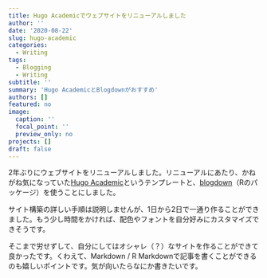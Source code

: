 ```yaml
---
title: Hugo Academicでウェブサイトをリニューアルしました
author: ''
date: '2020-08-22'
slug: hugo-academic
categories:
  - Writing
tags:
  - Blogging
  - Writing
subtitle: ''
summary: 'Hugo AcademicとBlogdownがおすすめ'
authors: []
featured: no
image:
  caption: ''
  focal_point: ''
  preview_only: no
projects: []
draft: false
---
```


2年ぶりにウェブサイトをリニューアルしました。リニューアルにあたり、かねがね気になっていた[Hugo Academic](https://themes.gohugo.io/academic/ "Hugo Academic")というテンプレートと、[blogdown](https://bookdown.org/yihui/blogdown/ "blogdown: Creating Websites with R Markdown")（Rのパッケージ）を使うことにしました。

サイト構築の詳しい手順は説明しませんが、1日から2日で一通り作ることができました。もう少し時間をかければ、配色やフォントを自分好みにカスタマイズできそうです。

そこまで労せずして、自分にしてはオシャレ（？）なサイトを作ることができて良かったです。くわえて、Markdown / R Markdownで記事を書くことができるのも嬉しいポイントです。気が向いたらなにか書きたいです。